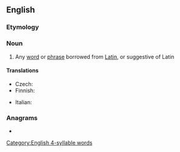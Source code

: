 ==English==

===Etymology===
{{suffix|Latin|ism|lang=en}}

===Noun===
{{wikipedia}}
{{en-noun}}

# Any [[word]] or [[phrase]] borrowed from [[Latin]], or suggestive of Latin

====Translations====
{{trans-top|Latinism}}
* Czech: {{t|cs|latinismus|m}}
* Finnish: {{t|fi|latinismi}}
{{trans-mid}}
* Italian: {{t+|it|latinismo|m}}
{{trans-bottom}}

===Anagrams===
* {{anagrams|en|a=aiilmnst|limitans}}

[[Category:English 4-syllable words]]